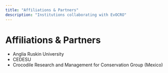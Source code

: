```yaml
---
title: "Affiliations & Partners"
description: "Institutions collaborating with EvOCRO"
---
```


# Affiliations & Partners

- Anglia Ruskin University  
- CEDESU  
- Crocodile Research and Management for Conservation Group (Mexico)

